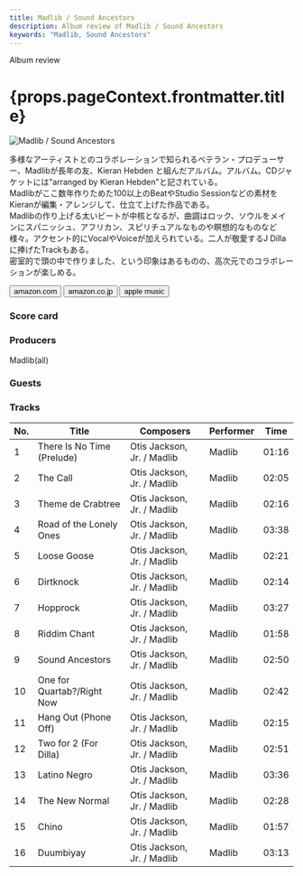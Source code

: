 ```yaml
---
title: Madlib / Sound Ancestors
description: Album review of Madlib / Sound Ancestors
keywords: "Madlib, Sound Ancestors"
---
```






<p className="largeP">Album review</p>
<h1 className="h1--no--margin">{props.pageContext.frontmatter.title}</h1>

<Row  className="image-card-group">
	<Column colMd={"3"} colLg={"4"} noGutterMdLeft="">
       <ImageCard>

![Madlib / Sound Ancestors](../../images/cd/madlib1L.jpg)

</ImageCard>
	</Column>
	<Column colMd={"4"} colLg={"8"} noGutterMdLeft="">
	<p>
		多様なアーティストとのコラボレーションで知られるベテラン・プロデューサー、Madlibが長年の友、Kieran Hebden と組んだアルバム。アルバム。CDジャケットには"arranged by Kieran Hebden"と記されている。
		<br/>Madlibがここ数年作りためた100以上のBeatやStudio Sessionなどの素材をKieranが編集・アレンジして、仕立て上げた作品である。
		<br/>Madlibの作り上げる太いビートが中核となるが、曲調はロック、ソウルをメインにスパニッシュ、アフリカン、スピリチュアルなものや瞑想的なものなど様々。アクセント的にVocalやVoiceが加えられている。二人が敬愛するJ Dillaに捧げたTrackもある。
		<br/>密室的で頭の中で作りました、という印象はあるものの、高次元でのコラボレーションが楽しめる。
	</p>
	<div>
	  <Button className="button-right-mergin"  href="https://amzn.to/3yqgvtA" kind="primary" size="small" renderIcon={ArrowUpRight24}>
      amazon.com
    </Button>
    <Button className="button-right-mergin"  href="https://amzn.to/3jnUXcH" kind="secondary" size="small" renderIcon={ArrowUpRight24}>
      amazon.co.jp
    </Button>
		<Button className="button-right-mergin"  href="https://geo.music.apple.com/us/album/sound-ancestors/1548810974?itsct=music_box_link&itscg=30200&at=11lcug&ct=albums_sound_ancestors&ls=1&app=music" kind="tertiary" size="small" renderIcon={ArrowUpRight24}>
      apple music
    </Button>
		<AdvJS2/>
	</div>
	</Column>
</Row>
<Row >
	<Column colMd={"4"} colLg={"4"} noGutterMdLeft="">
		<div>
    	<h3>Score card</h3>
			<SliderJS1 value="5" />
    	<SliderJS2 value="1" />
			<SliderJS3 value="2" />
    	<SliderJS4 value="8" />
		</div>
	</Column>
	<Column colMd={"8"} colLg={"8"} noGutterMdLeft="">
		<div>
			<h3>Producers</h3>
			<p>
				Madlib(all)
			</p>
			<h3>Guests</h3>
			<p>
			</p>
		</div>
	</Column>
</Row>

<h3>Tracks</h3>

| No. | Title                      | Composers                  | Performer | Time  |
| --- | -------------------------- | -------------------------- | --------- | ----- |
| 1   | There Is No Time (Prelude) | Otis Jackson, Jr. / Madlib | Madlib    | 01:16 |
| 2   | The Call                   | Otis Jackson, Jr. / Madlib | Madlib    | 02:05 |
| 3   | Theme de Crabtree          | Otis Jackson, Jr. / Madlib | Madlib    | 02:16 |
| 4   | Road of the Lonely Ones    | Otis Jackson, Jr. / Madlib | Madlib    | 03:38 |
| 5   | Loose Goose                | Otis Jackson, Jr. / Madlib | Madlib    | 02:21 |
| 6   | Dirtknock                  | Otis Jackson, Jr. / Madlib | Madlib    | 02:14 |
| 7   | Hopprock                   | Otis Jackson, Jr. / Madlib | Madlib    | 03:27 |
| 8   | Riddim Chant               | Otis Jackson, Jr. / Madlib | Madlib    | 01:58 |
| 9   | Sound Ancestors            | Otis Jackson, Jr. / Madlib | Madlib    | 02:50 |
| 10  | One for Quartab?/Right Now | Otis Jackson, Jr. / Madlib | Madlib    | 02:42 |
| 11  | Hang Out (Phone Off)       | Otis Jackson, Jr. / Madlib | Madlib    | 02:15 |
| 12  | Two for 2 (For Dilla)      | Otis Jackson, Jr. / Madlib | Madlib    | 02:51 |
| 13  | Latino Negro               | Otis Jackson, Jr. / Madlib | Madlib    | 03:36 |
| 14  | The New Normal             | Otis Jackson, Jr. / Madlib | Madlib    | 02:28 |
| 15  | Chino                      | Otis Jackson, Jr. / Madlib | Madlib    | 01:57 |
| 16  | Duumbiyay                  | Otis Jackson, Jr. / Madlib | Madlib    | 03:13 |

<Row>
  <Column colMd={3} colLg={3} noGutterMdLeft>
    <Review1 />
  </Column>
</Row>

<AdvJS3 />

